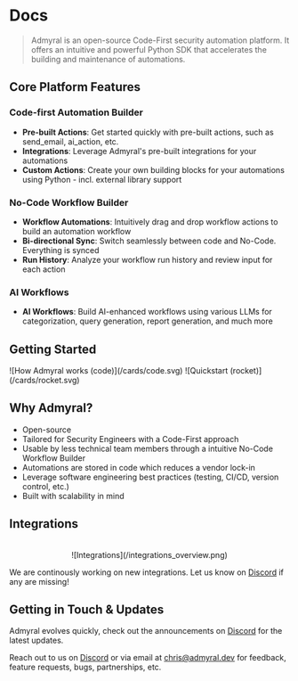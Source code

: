 
# Docs

> Admyral is an open-source Code-First security automation platform. It offers an intuitive and powerful Python SDK that accelerates the building and maintenance of automations.

## Core Platform Features

### Code-first Automation Builder

-   **Pre-built Actions**: Get started quickly with pre-built actions, such as send_email, ai_action, etc.
-   **Integrations**: Leverage Admyral's pre-built integrations for your automations
-   **Custom Actions**: Create your own building blocks for your automations using Python - incl. external library support

### No-Code Workflow Builder

-   **Workflow Automations**: Intuitively drag and drop workflow actions to build an automation workflow
-   **Bi-directional Sync**: Switch seamlessly between code and No-Code. Everything is synced
-   **Run History**: Analyze your workflow run history and review input for each action

### AI Workflows

-   **AI Workflows**: Build AI-enhanced workflows using various LLMs for categorization, query generation, report generation, and much more

## Getting Started

<Cards>
	<Card title="How Admyral works" href="/introduction" arrow image>
		![How Admyral works (code)](/cards/code.svg)
	</Card>
	<Card title="Quickstart tutorial" href="/quickstart" arrow image>
		![Quickstart (rocket)](/cards/rocket.svg)
	</Card>
</Cards>

## Why Admyral?

-   Open-source
-   Tailored for Security Engineers with a Code-First approach
-   Usable by less technical team members through a intuitive No-Code Workflow Builder
-   Automations are stored in code which reduces a vendor lock-in
-   Leverage software engineering best practices (testing, CI/CD, version control, etc.)
-   Built with scalability in mind

## Integrations

<div align="center">
	<br />
	![Integrations](/integrations_overview.png)
</div>

We are continously working on new integrations. Let us know on [Discord](https://discord.gg/GqbJZT9Hbf) if any are missing!

## Getting in Touch & Updates

Admyral evolves quickly, check out the announcements on [Discord](https://discord.gg/GqbJZT9Hbf) for the latest updates.

Reach out to us on [Discord](https://discord.gg/GqbJZT9Hbf) or via email at [chris@admyral.dev](mailto:chris@admyral.dev) for feedback, feature requests, bugs, partnerships, etc.
